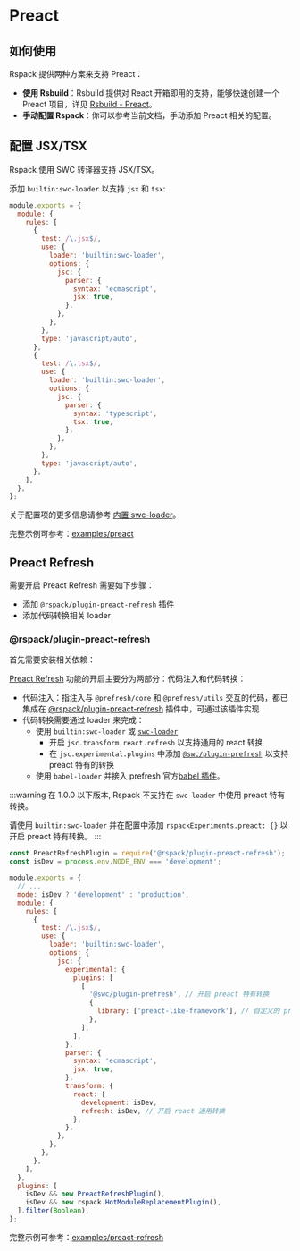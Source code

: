 
# Preact

## 如何使用

Rspack 提供两种方案来支持 Preact：

- **使用 Rsbuild**：Rsbuild 提供对 React 开箱即用的支持，能够快速创建一个 Preact 项目，详见 [Rsbuild - Preact](https://rsbuild.dev/zh/guide/framework/preact)。
- **手动配置 Rspack**：你可以参考当前文档，手动添加 Preact 相关的配置。

## 配置 JSX/TSX

Rspack 使用 SWC 转译器支持 JSX/TSX。

添加 `builtin:swc-loader` 以支持 `jsx` 和 `tsx`:

```js title=rspack.config.js
module.exports = {
  module: {
    rules: [
      {
        test: /\.jsx$/,
        use: {
          loader: 'builtin:swc-loader',
          options: {
            jsc: {
              parser: {
                syntax: 'ecmascript',
                jsx: true,
              },
            },
          },
        },
        type: 'javascript/auto',
      },
      {
        test: /\.tsx$/,
        use: {
          loader: 'builtin:swc-loader',
          options: {
            jsc: {
              parser: {
                syntax: 'typescript',
                tsx: true,
              },
            },
          },
        },
        type: 'javascript/auto',
      },
    ],
  },
};
```

关于配置项的更多信息请参考 [内置 swc-loader](guide/features/builtin-swc-loader)。

完整示例可参考：[examples/preact](https://github.com/rspack-contrib/rspack-examples/blob/main/rspack/preact/rspack.config.js)

## Preact Refresh

需要开启 Preact Refresh 需要如下步骤：

- 添加 `@rspack/plugin-preact-refresh` 插件
- 添加代码转换相关 loader

### @rspack/plugin-preact-refresh

首先需要安装相关依赖：

<PackageManagerTabs command="add @rspack/plugin-preact-refresh @prefresh/core @prefresh/utils -D" />

[Preact Refresh](https://github.com/preactjs/prefresh) 功能的开启主要分为两部分：代码注入和代码转换：

- 代码注入：指注入与 `@prefresh/core` 和 `@prefresh/utils` 交互的代码，都已集成在 [@rspack/plugin-preact-refresh](https://github.com/rspack-contrib/rspack-plugin-preact-refresh) 插件中，可通过该插件实现
- 代码转换需要通过 loader 来完成：
  - 使用 `builtin:swc-loader` 或 [`swc-loader`](https://swc.rs/docs/usage/swc-loader)
    - 开启 `jsc.transform.react.refresh` 以支持通用的 react 转换
    - 在 `jsc.experimental.plugins` 中添加 [`@swc/plugin-prefresh`](https://github.com/swc-project/plugins/tree/main/packages/prefresh) 以支持 preact 特有的转换
  - 使用 `babel-loader` 并接入 prefresh 官方[babel 插件](https://github.com/preactjs/prefresh/tree/main/packages/babel)。

:::warning
在 1.0.0 以下版本, Rspack 不支持在 `swc-loader` 中使用 preact 特有转换。

请使用 `builtin:swc-loader` 并在配置中添加 `rspackExperiments.preact: {}` 以开启 preact 特有转换。
:::

```js title=rspack.config.js
const PreactRefreshPlugin = require('@rspack/plugin-preact-refresh');
const isDev = process.env.NODE_ENV === 'development';

module.exports = {
  // ...
  mode: isDev ? 'development' : 'production',
  module: {
    rules: [
      {
        test: /\.jsx$/,
        use: {
          loader: 'builtin:swc-loader',
          options: {
            jsc: {
              experimental: {
                plugins: [
                  [
                    '@swc/plugin-prefresh', // 开启 preact 特有转换
                    {
                      library: ['preact-like-framework'], // 自定义的 preact 库名, 默认值为 `["preact", "preact/compat", "react"]`
                    },
                  ],
                ],
              },
              parser: {
                syntax: 'ecmascript',
                jsx: true,
              },
              transform: {
                react: {
                  development: isDev,
                  refresh: isDev, // 开启 react 通用转换
                },
              },
            },
          },
        },
      },
    ],
  },
  plugins: [
    isDev && new PreactRefreshPlugin(),
    isDev && new rspack.HotModuleReplacementPlugin(),
  ].filter(Boolean),
};
```

完整示例可参考：[examples/preact-refresh](https://github.com/rspack-contrib/rspack-examples/blob/main/rspack/preact-refresh/rspack.config.js)
